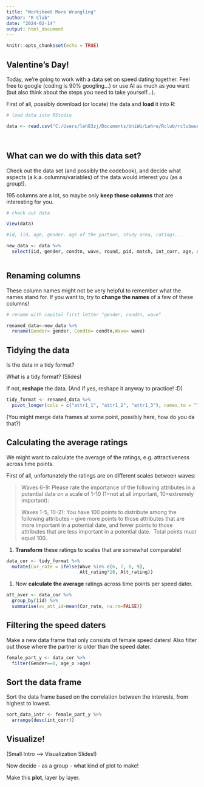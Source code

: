 ```yaml
---
title: "Worksheet More Wrangling"
author: "R Club"
date: "2024-02-14"
output: html_document
---
```


```r
knitr::opts_chunk$set(echo = TRUE)
```

## Valentine's Day!

Today, we're going to work with a data set on speed dating together. Feel free to google (coding is 90% googling...) or use AI as much as you want (but also think about the steps you need to take yourself...).

First of all, possibly download (or locate) the data and **load** it into R:

```r
# load data into RStudio

data <- read.csv("C:/Users/leh83zj/Documents/UniWü/Lehre/Rclub/rclubwue/Slides/Data/Speed Dating Data.csv")




```

## What can we do with this data set?

Check out the data set (and possibly the codebook), and decide what aspects (a.k.a. columns/variables) of the data would interest you (as a group!).

195 columns are a lot, so maybe only **keep those columns** that are interesting for you.

```r
# check out data

View(data) 

#id, iid, age, gender. age of the partner, study area, ratings...

new_data <- data %>% 
  select(iid, gender, condtn, wave, round, pid, match, int_corr, age, age_o, dec_o, field_cd, goal, sports, dining, art, attr1_1, sinc1_1, intel1_1, fun1_1, amb1_1, shar1_1, attr1_2, sinc1_2, intel1_2, fun1_2, amb1_2, shar1_2, attr1_3, sinc1_3, intel1_3, fun1_3, amb1_3, shar1_3,  attr7_2, sinc7_2, intel7_2, fun7_2, amb7_2, shar7_2, attr7_3, sinc7_3, intel7_3, fun7_3, amb7_3, shar7_3)



```

## Renaming columns

These column names might not be very helpful to remember what the names stand for. If you want to, try to **change the names** of a few of these columns!

```r
# rename with capital first letter "gender, condtn, wave"

renamed_data<-new_data %>% 
  rename(Gender= gender, Condtn= condtn,Wave= wave)

```

## Tidying the data

Is the data in a tidy format?

What is a tidy format? (Slides)

If not, **reshape** the data. (And if yes, reshape it anyway to practice! :D)

```r
tidy_format <- renamed_data %>%
  pivot_longer(cols = c("attr1_1", "attr1_2", "attr1_3"), names_to = "Time_point", values_to = "Att_drating")
```

(You might merge data frames at some point, possibly here, how do you da that?)

## Calculating the average ratings

We might want to calculate the average of the ratings, e.g. attractiveness across time points.

First of all, unfortunately the ratings are on different scales between waves:

> Waves 6-9: Please rate the importance of the following attributes in a potential date on a scale of 1-10 (1=not at all important, 10=extremely important):
>
> Waves 1-5, 10-21: You have 100 points to distribute among the following attributes -- give more points to those attributes that are more important in a potential date, and fewer points to those attributes that are less important in a potential date.  Total points must equal 100.

1.  **Transform** these ratings to scales that are somewhat comparable!

```r

data_cor <- tidy_format %>%
  mutate(Cor_rate = ifelse(Wave %in% c(6, 7, 8, 9), 
                           Att_rating*10, Att_rating))

```

1.  Now **calculate the average** ratings across time points per speed dater.

```r
att_aver <- data_cor %>% 
  group_by(iid) %>% 
  summarise(av_att_id=mean(Cor_rate, na.rm=FALSE))
```

## Filtering the speed daters

Make a new data frame that only consists of female speed daters! Also filter out those where the partner is older than the speed dater.

```r
female_part_y <- data_cor %>% 
  filter(Gender==0, age_o >age)

```

## Sort the data frame

Sort the data frame based on the correlation between the interests, from highest to lowest.

```r
sort_data_intr <- female_part_y %>% 
  arrange(desc(int_corr))
```

## Visualize!

(Small Intro –\> Visualization Slides!)

Now decide - as a group - what kind of plot to make!

Make this **plot**, layer by layer.

```r

```
